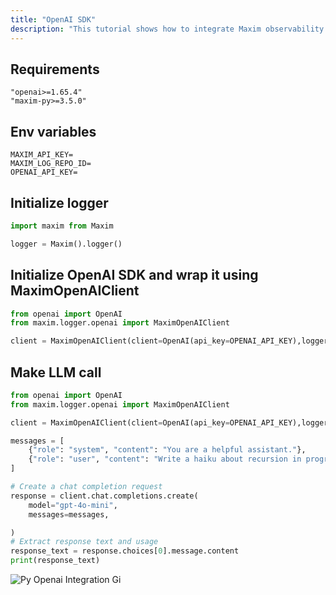 ```yaml
---
title: "OpenAI SDK"
description: "This tutorial shows how to integrate Maxim observability with OpenAI SDK."
---
```


## Requirements

```
"openai>=1.65.4"
"maxim-py>=3.5.0"
```

## Env variables

```
MAXIM_API_KEY=
MAXIM_LOG_REPO_ID=
OPENAI_API_KEY=
```

## Initialize logger

```python
import maxim from Maxim

logger = Maxim().logger()
```

## Initialize OpenAI SDK and wrap it using MaximOpenAIClient

```python
from openai import OpenAI
from maxim.logger.openai import MaximOpenAIClient

client = MaximOpenAIClient(client=OpenAI(api_key=OPENAI_API_KEY),logger=logger)
```

## Make LLM call

```python
from openai import OpenAI
from maxim.logger.openai import MaximOpenAIClient

client = MaximOpenAIClient(client=OpenAI(api_key=OPENAI_API_KEY),logger=logger)

messages = [
    {"role": "system", "content": "You are a helpful assistant."},
    {"role": "user", "content": "Write a haiku about recursion in programming."},
]

# Create a chat completion request
response = client.chat.completions.create(
    model="gpt-4o-mini",
    messages=messages,        

)
# Extract response text and usage
response_text = response.choices[0].message.content
print(response_text)
```

![Py Openai Integration Gi](/images/docs/sdk/python/py-openai-integration.gif)

<CardGroup cols={2}>
  <Card title="OpenAI one line integration cookbook" icon="github" href="https://github.com/maximhq/maxim-cookbooks/blob/main/python/observability-online-eval/openai/openai-sdk/one-line-integration.ipynb">
    
  </Card>
  <Card title="OpenAI one line integration cookbook" icon="g" href="https://colab.research.google.com/github/maximhq/maxim-cookbooks/blob/main/python/observability-online-eval/openai/openai-sdk/one-line-integration.ipynb?authuser=1#scrollTo=0XWIM8tvNg6u">
    
  </Card>
</CardGroup>

